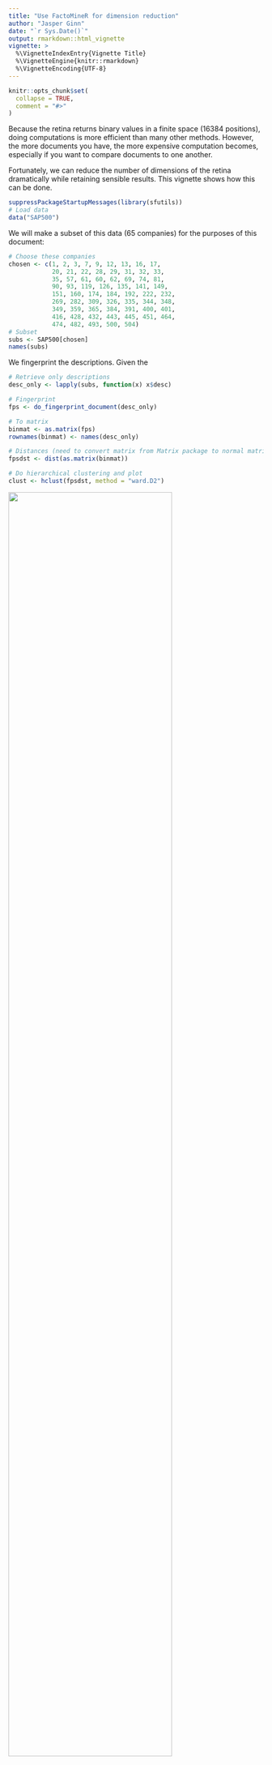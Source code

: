 ```yaml
---
title: "Use FactoMineR for dimension reduction"
author: "Jasper Ginn"
date: "`r Sys.Date()`"
output: rmarkdown::html_vignette
vignette: >
  %\VignetteIndexEntry{Vignette Title}
  %\VignetteEngine{knitr::rmarkdown}
  %\VignetteEncoding{UTF-8}
---
```


```r
knitr::opts_chunk$set(
  collapse = TRUE,
  comment = "#>"
)
```

Because the retina returns binary values in a finite space (16384 positions), doing computations is more efficient than many other methods. However, the more documents you have, the more expensive computation becomes, especially if you want to compare documents to one another.

Fortunately, we can reduce the number of dimensions of the retina dramatically while retaining sensible results. This vignette shows how this can be done. 

```r
suppressPackageStartupMessages(library(sfutils))
# Load data
data("SAP500")
```

We will make a subset of this data (65 companies) for the purposes of this document:

```r
# Choose these companies
chosen <- c(1, 2, 3, 7, 9, 12, 13, 16, 17, 
            20, 21, 22, 28, 29, 31, 32, 33, 
            35, 57, 61, 60, 62, 69, 74, 81, 
            90, 93, 119, 126, 135, 141, 149, 
            151, 160, 174, 184, 192, 222, 232, 
            269, 282, 309, 326, 335, 344, 348, 
            349, 359, 365, 384, 391, 400, 401, 
            416, 428, 432, 443, 445, 451, 464, 
            474, 482, 493, 500, 504)
# Subset
subs <- SAP500[chosen]
names(subs)
```

We fingerprint the descriptions. Given the 

```r
# Retrieve only descriptions
desc_only <- lapply(subs, function(x) x$desc)

# Fingerprint
fps <- do_fingerprint_document(desc_only)

# To matrix
binmat <- as.matrix(fps)
rownames(binmat) <- names(desc_only)

# Distances (need to convert matrix from Matrix package to normal matrix)
fpsdst <- dist(as.matrix(binmat))

# Do hierarchical clustering and plot
clust <- hclust(fpsdst, method = "ward.D2")
```

<img src=dendro1.png width=80%/>

```r
# Reduce dimensions
library(FactoMineR)
red <- PCA(as.matrix(binmat),
           ncp = ncol(binmat), graph = FALSE)

# Predict
pred <- predict(red, binmat)$coord

# Take 64 dims
pred_filt <- pred[,1:64]

# As distance
dd <- dist(pred_filt)

# Cluster
clusts <- hclust(dd, method = "ward.D2")
```

<img src=dendro2.png width=80%/>
